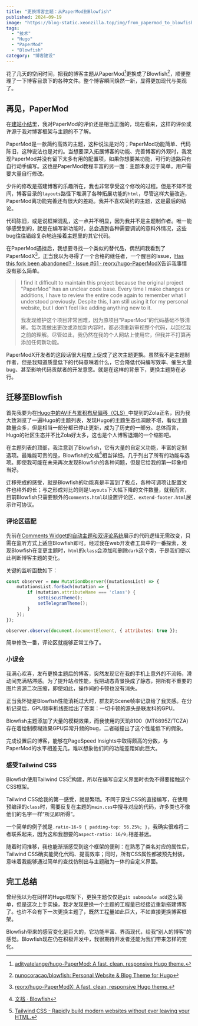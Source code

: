 ```yaml
---
title: "更换博客主题：从PaperMod到Blowfish"
published: 2024-09-19
image: "https://blog-static.xeonzilla.top/img/from_papermod_to_blowfish/cover.avif"
tags:
  - "技术"
  - "Hugo"
  - "PaperMod"
  - "Blowfish"
category: "博客建设"
---
```

花了几天的空闲时间，把我的博客主题从PaperMod[^1]更换成了Blowfish[^2]，顺便整理了一下博客目录下的各种文件。整个博客瞬间焕然一新，显得更加现代与美观了。

## 再见，PaperMod
在[建站小结](/posts/blog_summary/)里，我对PaperMod的评价还是相当正面的，现在看来，这样的评价或许源于我对博客框架与主题的不了解。

PaperMod是一款简约高效的主题，这种说法是对的；PaperMod功能简单、代码陈旧，这种说法也是对的。当想要深入拓展博客的功能、完善博客的外观时，我发现PaperMod并没有留下太多有用的配置项，如果你想要某功能，可行的道路只有自行动手编写。这也是PaperMod教程丰富的另一面：主题本身过于简单，用户需要大量自行修改。

少许的修改是搭建博客的乐趣所在，我也非常享受这个修改的过程。但是不知不觉间，博客目录的`layouts`路径下堆满了各种拓展功能的`html`，尽管这样大量改造，PaperMod离功能完善还有很大的差距。我并不喜欢简约的主题，这是最后的结论。

代码陈旧，或是说框架混乱，这一点并不明显，因为我并不是主题制作者。唯一能够感受到的，就是在编写新功能时，总会遇到各种需要调试的意料外情况，这些bug往往错综复杂地连接着主题里的其它代码。

在PaperMod遇挫后，我想要寻找一个类似的替代品，偶然间我看到了PaperModX[^3]，正当我以为寻得了一个合格的继任者，一个醒目的Issue，[Has this fork been abandoned? · Issue #61 · reorx/hugo-PaperModX](https://github.com/reorx/hugo-PaperModX/issues/61)告诉我事情没有那么简单。

>I find it difficult to maintain this project because the original project "PaperMod" has an unclear code base. Every time I make changes or additions, I have to review the entire code again to remember what I understood previously. Despite this, I am still using it for my personal website, but I don't feel like adding anything new to it.
>
>我发现维护这个项目非常困难，因为原项目“PaperMod”的代码基础不够清晰。每次我做出更改或添加新内容时，都必须重新审视整个代码，以回忆我之前的理解。尽管如此，我仍然在我的个人网站上使用它，但我并不打算再添加任何新功能。

PaperModX开发者的这段话很大程度上促成了这次主题更换。虽然我不是主题制作者，但是我知道质量低下的代码意味着什么，它会降低代码编写效率、催生大量bug、甚至影响代码贡献者的开发意愿。就是在这样的背景下，更换主题势在必行。

## 迁移至Blowfish
首先我要为在[Hugo中的AVIF与累积布局偏移（CLS）](/posts/hugo_avif_cls/)中提到的Zola正名，因为我大致浏览了一遍Hugo的主题列表，发现Hugo的主题生态也凋敝不堪，看似主题数量众多，但是相当一部分都已停止更新，成为了历史的一部分。总体而言，Hugo的社区生态并不比Zola好太多，这也是个人博客退潮的一个缩影吧。

在主题列表的顶部，我注意到了Blowfish，它有大量的自定义功能，丰富的定制选项。最难能可贵的是，Blowfish的文档[^4]相当详细，几乎列出了所有的功能与选项。即使我可能在未来再次发现Blowfish的各种问题，但是它给我的第一印象相当好。

迁移完成的感受，就是Blowfish的功能真是丰富到了极点，各种可调项让配置文件也格外的长；与之形成对比的则是`layouts`下大幅下降的文件数量，就我而言，目前Blowfish只需要额外的`comments.html`以设置评论区、`extend-footer.html`展示许可协议。

### 评论区适配
先前在[Comments Widget的自动主题和双评论系统](/posts/auto_theme_comments_system_with_comments_widget/)展示的代码逻辑无需改变，只需在监听方式上适应Blowfish即可。经过我在web开发者工具中的一番探索，发现Blowfish在变更主题时，`html`的`class`会添加和删除`dark`这个类，于是我们便以此判断博客主题的变化。

关键的监听函数如下：

```js title="layouts/partials/comments.html"
const observer = new MutationObserver((mutationsList) => {
    mutationsList.forEach(mutation => {
        if (mutation.attributeName === 'class') {
            setGiscusTheme();
            setTelegramTheme();
        }
    });
});

observer.observe(document.documentElement, { attributes: true });
```

简单修改一番，评论区就能够正常工作了。

### 小误会
我满心欢喜，发布更换主题后的博客，突然发现它在我的手机上意外的不流畅，滑动间充满粘滞感。为了提升站点性能，我把动态背景换成了静态，把所有不重要的图片资源二次压缩，即使如此，操作间的卡顿也没有消失。

正当我怀疑是Blowfish性能消耗过大时，群友的Scene帧率记录给了我灵感。在分析记录后，GPU频率折线图给出了答案：一切卡顿的源头是联发科的GPU。

Blowfish主题添加了大量的模糊效果，而我使用的天玑8100（MT6895Z/TCZA）存在着绘制模糊效果GPU异常升频的bug，二者碰撞出了这个性能低下的假象。

完成设置后的博客，能够在PageSpeed Insights中取得颇高的分数，与PaperMod的水平相差无几，难以想象他们间的功能差距如此巨大。

### 感受Tailwind CSS
Blowfish使用Tailwind CSS[^5]构建，所以在编写自定义界面时也免不得要接触这个CSS框架。

Tailwind CSS给我的第一感受，就是繁琐。不同于原生CSS的直接编写，在使用预编译的`class`时，需要反复在主题的`main.css`中搜寻对应的代码，许多类也不像他们的名字一样“所见即所得”。

一个简单的例子就是`.ratio-16-9 { padding-top: 56.25%; }`，我确实很难将二者联系起来，因为这和我想要的`aspect-ratio: 16/9;`相差甚远。

随着时间推移，我也能渐渐感受到这个框架的便利：在熟悉了类名对应的属性后，Tailwind CSS确实能简化代码、提高效率；同时，所有CSS属性都被预先封装，意味着我能够通过简单的查找仿制出与主题融为一体的自定义界面。

## 完工总结
曾经我以为在同样的Hugo框架下，更换主题仅仅是`git submodule add`这么简单，但是这次上手实操，我才发现更换一个主题的工程量已经接近重新搭建博客了。也许不会有下一次更换主题了，既然工程量如此巨大，不如直接更换博客框架。

Blowfish带来的感官变化是巨大的，它功能丰富、界面现代，给我“别人的博客”的感觉。Blowfish现在仍在积极开发中，我很期待开发者还能为我们带来怎样的变化。

[^1]:[adityatelange/hugo-PaperMod: A fast, clean, responsive Hugo theme.](https://github.com/adityatelange/hugo-PaperMod)
[^2]:[nunocoracao/blowfish: Personal Website & Blog Theme for Hugo](https://github.com/nunocoracao/blowfish)
[^3]:[reorx/hugo-PaperModX: A fast, clean, responsive Hugo theme.](https://github.com/reorx/hugo-PaperModX)
[^4]:[文档 · Blowfish](https://blowfish.page/zh-cn/docs/)
[^5]:[Tailwind CSS - Rapidly build modern websites without ever leaving your HTML.](https://tailwindcss.com/)
